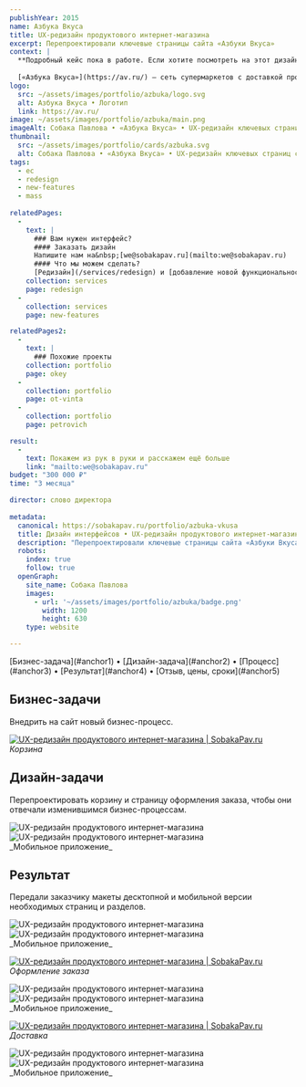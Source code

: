 ```yaml
---
publishYear: 2015
name: Азбука Вкуса
title: UX-редизайн продуктового интернет-магазина
excerpt: Перепроектировали ключевые страницы сайта «Азбуки Вкуса»
context: |
  **Подробный кейс пока в работе. Если хотите посмотреть на этот дизайн в деталях, пишите нам на [we@sobakapav.ru](mailto:we@sobakapav.ru)**
  
  [«Азбука Вкуса»](https://av.ru/) — сеть супермаркетов с доставкой продуктов на дом.
logo:
  src: ~/assets/images/portfolio/azbuka/logo.svg
  alt: Азбука Вкуса • Логотип
  link: https://av.ru/
image: ~/assets/images/portfolio/azbuka/main.png
imageAlt: Собака Павлова • «Азбука Вкуса» • UX-редизайн ключевых страниц сайта
thumbnail:
  src: ~/assets/images/portfolio/cards/azbuka.svg
  alt: Собака Павлова • «Азбука Вкуса» • UX-редизайн ключевых страниц сайта
tags:
  - ec
  - redesign
  - new-features
  - mass
  
relatedPages:
  -
    text: |
      ### Вам нужен интерфейс?
      #### Заказать дизайн
      Напишите нам на&nbsp;[we@sobakapav.ru](mailto:we@sobakapav.ru) 
      #### Что мы можем сделать?
      [Редизайн](/services/redesign) и [добавление новой функциональности](/services/new-features), как в этом кейсе, и [многое другое](/services). 
    collection: services
    page: redesign
  -
    collection: services
    page: new-features

relatedPages2:
  -
    text: |
      ### Похожие проекты
    collection: portfolio
    page: okey
  - 
    collection: portfolio
    page: ot-vinta
  - 
    collection: portfolio
    page: petrovich

result:
  -
    text: Покажем из рук в руки и расскажем ещё больше
    link: "mailto:we@sobakapav.ru"
budget: "300 000 ₽"
time: "3 месяца"

director: слово директора
  
metadata:
  canonical: https://sobakapav.ru/portfolio/azbuka-vkusa
  title: Дизайн интерфейсов • UX-редизайн продуктового интернет-магазина
  description: "Перепроектировали ключевые страницы сайта «Азбуки Вкуса»"
  robots:
    index: true
    follow: true
  openGraph:
    site_name: Собака Павлова
    images:
      - url: '~/assets/images/portfolio/azbuka/badge.png'
        width: 1200
        height: 630
    type: website

---
```



<TOC>
[Бизнес-задача](#anchor1) • [Дизайн-задача](#anchor2) • [Процесс](#anchor3) • [Результат](#anchor4) • [Отзыв, цены, сроки](#anchor5)
</TOC>

## <a name="anchor1" />Бизнес-задачи

Внедрить на сайт новый бизнес-процесс.

<a href="/images/portfolio/azbuka/1.png" target="_blank">![UX-редизайн продуктового интернет-магазина | SobakaPav.ru](~/assets/images/portfolio/azbuka/1.png)</a>
_Корзина_

## <a name="anchor2" />Дизайн-задачи

Перепроектировать корзину и страницу оформления заказа, чтобы они отвечали изменившимся бизнес-процессам.

<div class="flex gap-2 flex-wrap"> <Image src="~/assets/images/portfolio/azbuka/8.png" alt="UX-редизайн продуктового интернет-магазина" class="min-w-72 grow shrink basis-0"/> <Image src="~/assets/images/portfolio/azbuka/9.png" alt="UX-редизайн продуктового интернет-магазина" class="min-w-72 grow shrink basis-0" /> </div>
_Мобильное приложение_

## <a name="anchor3" />Результат

Передали заказчику макеты десктопной и мобильной версии необходимых страниц и разделов.

<div class="flex gap-2 flex-wrap"> <Image src="~/assets/images/portfolio/azbuka/4.png" alt="UX-редизайн продуктового интернет-магазина" class="min-w-72 grow shrink basis-0"/> <Image src="~/assets/images/portfolio/azbuka/5.png" alt="UX-редизайн продуктового интернет-магазина" class="min-w-72 grow shrink basis-0" /> </div>
_Мобильное приложение_

<a href="/images/portfolio/azbuka/2.png" target="_blank">![UX-редизайн продуктового интернет-магазина | SobakaPav.ru](~/assets/images/portfolio/azbuka/2.png)</a>
_Оформление заказа_

<div class="flex gap-2 flex-wrap"> <Image src="~/assets/images/portfolio/azbuka/6.png" alt="UX-редизайн продуктового интернет-магазина" class="min-w-72 grow shrink basis-0"/> <Image src="~/assets/images/portfolio/azbuka/7.png" alt="UX-редизайн продуктового интернет-магазина" class="min-w-72 grow shrink basis-0" /> </div>
_Мобильное приложение_

<a href="/images/portfolio/azbuka/3.png" target="_blank">![UX-редизайн продуктового интернет-магазина | SobakaPav.ru](~/assets/images/portfolio/azbuka/3.png)</a>
_Доставка_

<div class="flex gap-2 flex-wrap"> <Image src="~/assets/images/portfolio/azbuka/10.png" alt="UX-редизайн продуктового интернет-магазина" class="min-w-72 grow shrink basis-0"/> <Image src="~/assets/images/portfolio/azbuka/11.png" alt="UX-редизайн продуктового интернет-магазина" class="min-w-72 grow shrink basis-0" /> </div>
_Мобильное приложение_

## <a name="anchor5" />
